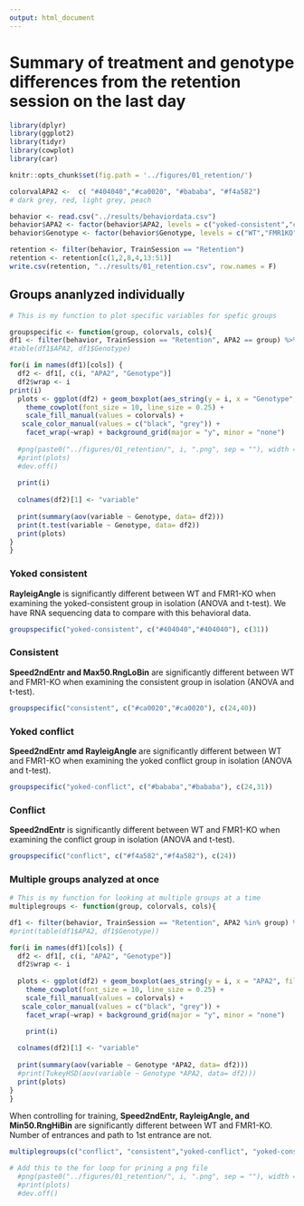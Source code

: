```yaml
---
output: html_document
---
```


# Summary of treatment and genotype differences from the retention session on the last day

```r
library(dplyr)
library(ggplot2)
library(tidyr)
library(cowplot)
library(car)

knitr::opts_chunk$set(fig.path = '../figures/01_retention/')

colorvalAPA2 <-  c( "#404040","#ca0020", "#bababa", "#f4a582")
# dark grey, red, light grey, peach

behavior <- read.csv("../results/behaviordata.csv")
behavior$APA2 <- factor(behavior$APA2, levels = c("yoked-consistent","consistent", "yoked-conflict","conflict")) ## relevel then rename factors treatment
behavior$Genotype <- factor(behavior$Genotype, levels = c("WT","FMR1KO")) # relevel genotype

retention <- filter(behavior, TrainSession == "Retention") 
retention <- retention[c(1,2,8,4,13:51)]
write.csv(retention, "../results/01_retention.csv", row.names = F)
```


## Groups ananlyzed individually

```r
# This is my function to plot specific variables for spefic groups

groupspecific <- function(group, colorvals, cols){
df1 <- filter(behavior, TrainSession == "Retention", APA2 == group) %>% droplevels()
#table(df1$APA2, df1$Genotype)

for(i in names(df1)[cols]) {
  df2 <- df1[, c(i, "APA2", "Genotype")]
  df2$wrap <- i
print(i)  
  plots <- ggplot(df2) + geom_boxplot(aes_string(y = i, x = "Genotype", fill="APA2", color="Genotype")) +   
    theme_cowplot(font_size = 10, line_size = 0.25) +
    scale_fill_manual(values = colorvals) +
   scale_color_manual(values = c("black", "grey")) +
    facet_wrap(~wrap) + background_grid(major = "y", minor = "none")
  
  #png(paste0("../figures/01_retention/", i, ".png", sep = ""), width = 300, height = 170)
  #print(plots)
  #dev.off()
  
  print(i)
  
  colnames(df2)[1] <- "variable"
 
  print(summary(aov(variable ~ Genotype, data= df2)))
  print(t.test(variable ~ Genotype, data= df2))
  print(plots)
}
}
```

### Yoked consistent

**RayleigAngle** is significantly different between WT and FMR1-KO when examining the yoked-consistent group in isolation (ANOVA and t-test). We have RNA sequencing data to compare with this behavioral data. 

```r
groupspecific("yoked-consistent", c("#404040","#404040"), c(31))
```

### Consistent
**Speed2ndEntr and Max50.RngLoBin** are significantly different between WT and FMR1-KO when examining the consistent group in isolation (ANOVA and t-test).

```r
groupspecific("consistent", c("#ca0020","#ca0020"), c(24,40))
```

### Yoked conflict

**Speed2ndEntr amd RayleigAngle** are significantly different between WT and FMR1-KO when examining the yoked conflict group in isolation (ANOVA and t-test).

```r
groupspecific("yoked-conflict", c("#bababa","#bababa"), c(24,31))
```

### Conflict

**Speed2ndEntr** is significantly different between WT and FMR1-KO when examining the conflict group in isolation (ANOVA and t-test).

```r
groupspecific("conflict", c("#f4a582","#f4a582"), c(24))
```

### Multiple  groups analyzed at once

```r
# This is my function for looking at multiple groups at a time
multiplegroups <- function(group, colorvals, cols){

df1 <- filter(behavior, TrainSession == "Retention", APA2 %in% group) %>% droplevels()
#print(table(df1$APA2, df1$Genotype))

for(i in names(df1)[cols]) {
  df2 <- df1[, c(i, "APA2", "Genotype")]
  df2$wrap <- i
  
  plots <- ggplot(df2) + geom_boxplot(aes_string(y = i, x = "APA2", fill="APA2", color="Genotype")) +   
    theme_cowplot(font_size = 10, line_size = 0.25) +
    scale_fill_manual(values = colorvals) +
   scale_color_manual(values = c("black", "grey")) +
    facet_wrap(~wrap) + background_grid(major = "y", minor = "none")

    print(i)
  
  colnames(df2)[1] <- "variable"
 
  print(summary(aov(variable ~ Genotype *APA2, data= df2)))
  #print(TukeyHSD(aov(variable ~ Genotype *APA2, data= df2)))
  print(plots)
}
}
```

When controlling for training, **Speed2ndEntr, RayleigAngle, and Min50.RngHiBin** are significantly different between WT and FMR1-KO.  Number of entrances and path to 1st entrance are not.

```r
multiplegroups(c("conflict", "consistent","yoked-conflict", "yoked-consistent" ), colorvalAPA2, c(24,31,40,15:17))
``` 

```r
# Add this to the for loop for prining a png file
  #png(paste0("../figures/01_retention/", i, ".png", sep = ""), width = 300, height = 170)
  #print(plots)
  #dev.off()
```

